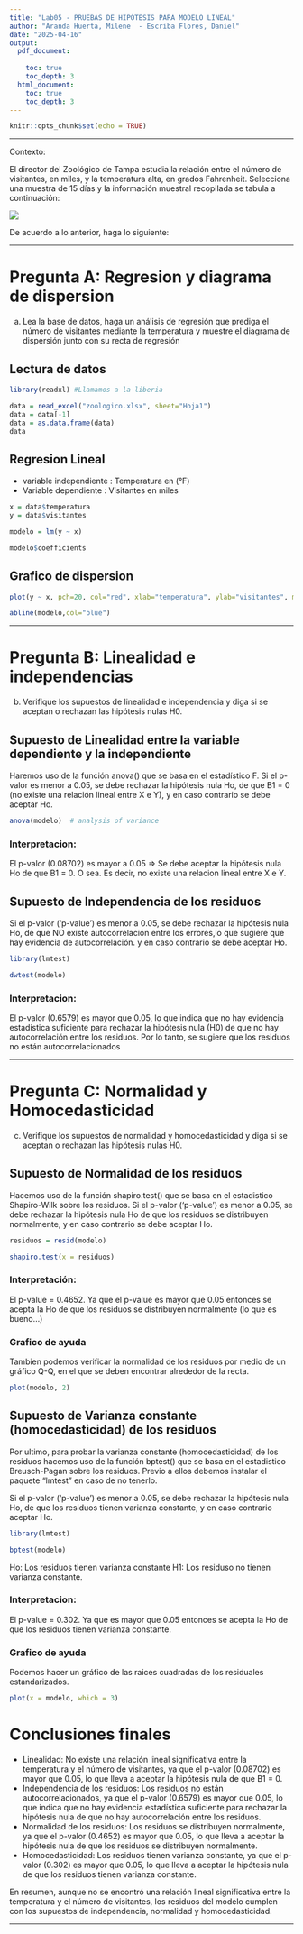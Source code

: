 ```yaml
---
title: "Lab05 - PRUEBAS DE HIPÓTESIS PARA MODELO LINEAL"
author: "Aranda Huerta, Milene  - Escriba Flores, Daniel"
date: "2025-04-16"
output:
  pdf_document:
    
    toc: true
    toc_depth: 3
  html_document: 
    toc: true
    toc_depth: 3
---
```


```r
knitr::opts_chunk$set(echo = TRUE)
```

---

Contexto:

El director del Zoológico de Tampa estudia la relación entre el número de visitantes, en miles, y la temperatura alta, en grados Fahrenheit. Selecciona una muestra de 15 días y la información muestral recopilada se tabula a continuación:

![](../S04/Cuadro.png)

De acuerdo a lo anterior, haga lo siguiente:

---

# Pregunta A: Regresion y diagrama de dispersion

a. Lea la base de datos, haga un análisis de regresión que prediga el número de visitantes mediante la temperatura y muestre el diagrama de dispersión junto con su recta de regresión

## Lectura de datos

```r
library(readxl) #Llamamos a la liberia

data = read_excel("zoologico.xlsx", sheet="Hoja1")
data = data[-1]
data = as.data.frame(data)
data

```

## Regresion Lineal

- variable independiente : Temperatura en (°F)
- Variable dependiente : Visitantes en miles

```r

x = data$temperatura
y = data$visitantes

modelo = lm(y ~ x)

modelo$coefficients

```
## Grafico de dispersion

```r

plot(y ~ x, pch=20, col="red", xlab="temperatura", ylab="visitantes", main="Diagrama de dispersion")

abline(modelo,col="blue")
```

---

# Pregunta B: Linealidad e independencias

b. Verifique los supuestos de linealidad e independencia y diga si se aceptan o rechazan las
hipótesis nulas H0.


## Supuesto de Linealidad entre la variable dependiente y la independiente

Haremos uso de la función anova() que se basa en el estadístico F. Si el p-valor es menor a 0.05, se debe rechazar la hipótesis nula Ho, de que B1 = 0 (no existe una relación lineal entre X e Y), y en caso contrario se debe aceptar Ho.

```r

anova(modelo)  # analysis of variance

```

### Interpretacion:

El p-valor (0.08702) es mayor a 0.05 => Se debe aceptar la hipótesis nula Ho de que B1 = 0. O sea. Es decir, no existe una relacion lineal entre X e Y.


## Supuesto de Independencia de los residuos

Si el p-valor (‘p-value’) es menor a 0.05, se debe rechazar la hipótesis nula Ho, de que NO existe autocorrelación entre los errores,lo que sugiere que hay evidencia de autocorrelación. y en caso contrario se debe aceptar Ho.  

```r

library(lmtest)

dwtest(modelo)

```
### Interpretacion:

El p-valor (0.6579) es mayor que 0.05, lo que indica que no hay evidencia estadística suficiente para rechazar la hipótesis nula (H0) de que no hay autocorrelación entre los residuos. Por lo tanto, se sugiere que los residuos no están autocorrelacionados

---

# Pregunta C: Normalidad y Homocedasticidad

c. Verifique los supuestos de normalidad y homocedasticidad y diga si se aceptan o rechazan las
hipótesis nulas H0.

## Supuesto de Normalidad de los residuos

Hacemos uso de la función shapiro.test() que se basa en el estadistico Shapiro-Wilk sobre los residuos. Si el p-valor (‘p-value’) es menor a 0.05, se debe rechazar la hipótesis nula Ho de que los residuos se distribuyen normalmente, y en caso contrario se debe aceptar Ho. 


```r

residuos = resid(modelo)

shapiro.test(x = residuos)

```
### Interpretación:

El p-value = 0.4652. Ya que el p-value es mayor que 0.05 entonces se acepta la Ho de que los residuos se distribuyen normalmente (lo que es bueno...)

### Grafico de ayuda

Tambien podemos verificar la normalidad de los residuos por medio de un gráfico Q-Q, en el que se deben encontrar alrededor de la recta.

```r
plot(modelo, 2)

```

## Supuesto de Varianza constante (homocedasticidad) de los residuos

Por ultimo, para probar la varianza constante (homocedasticidad) de los residuos hacemos uso de la función bptest() que se basa en el estadistico Breusch-Pagan sobre los residuos. Previo a ellos debemos instalar el paquete “lmtest" en caso de no tenerlo. 

Si el p-valor (‘p-value’) es menor a 0.05, se debe rechazar la hipótesis nula Ho, de que los residuos tienen varianza constante, y en caso contrario aceptar Ho. 

```r

library(lmtest)

bptest(modelo)

```

Ho: Los residuos tienen varianza constante 
H1: Los residuso no tienen varianza constante.

### Interpretacion:

El p-value = 0.302. Ya que es mayor que 0.05 entonces se acepta la Ho de que los residuos tienen varianza constante.


### Grafico de ayuda

Podemos hacer un gráfico de las raices cuadradas de los residuales estandarizados.


```r

plot(x = modelo, which = 3)

```


# Conclusiones finales

- Linealidad: No existe una relación lineal significativa entre la temperatura y el número de visitantes, ya que el p-valor (0.08702) es mayor que 0.05, lo que lleva a aceptar la hipótesis nula de que B1 = 0.
- Independencia de los residuos: Los residuos no están autocorrelacionados, ya que el p-valor (0.6579) es mayor que 0.05, lo que indica que no hay evidencia estadística suficiente para rechazar la hipótesis nula de que no hay autocorrelación entre los residuos. 
- Normalidad de los residuos: Los residuos se distribuyen normalmente, ya que el p-valor (0.4652) es mayor que 0.05, lo que lleva a aceptar la hipótesis nula de que los residuos se distribuyen normalmente.
- Homocedasticidad: Los residuos tienen varianza constante, ya que el p-valor (0.302) es mayor que 0.05, lo que lleva a aceptar la hipótesis nula de que los residuos tienen varianza constante.



En resumen, aunque no se encontró una relación lineal significativa entre la temperatura y el número de visitantes, los residuos del modelo cumplen con los supuestos de independencia, normalidad y homocedasticidad.

---